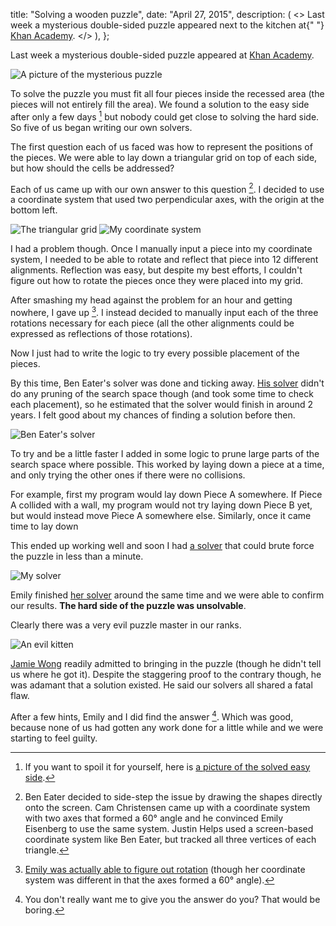   title: "Solving a wooden puzzle",
  date: "April 27, 2015",
  description: (
    <>
      Last week a mysterious double-sided puzzle appeared next to the kitchen at{" "}
      <a href="https://www.khanacademy.org/">Khan Academy</a>.
    </>
  ),
};


Last week a mysterious double-sided puzzle appeared at [Khan Academy](https://www.khanacademy.org/).

<img
  src="/images/mysterious-puzzle.jpg"
  alt="A picture of the mysterious puzzle"
/>

To solve the puzzle you must fit all four pieces inside the recessed area (the pieces will not entirely fill the area). We found a solution to the easy side after only a few days [^1] but nobody could get close to solving the hard side. So five of us began writing our own solvers.

The first question each of us faced was how to represent the positions of the pieces. We were able to lay down a triangular grid on top of each side, but how should the cells be addressed?

Each of us came up with our own answer to this question [^2]. I decided to use a coordinate system that used two perpendicular axes, with the origin at the bottom left.

<img src="/images/triangular-grid.png" alt="The triangular grid" />

<img src="/images/johns-coordinates.png" alt="My coordinate system" />

I had a problem though. Once I manually input a piece into my coordinate system, I needed to be able to rotate and reflect that piece into 12 different alignments. Reflection was easy, but despite my best efforts, I couldn't figure out how to rotate the pieces once they were placed into my grid.

After smashing my head against the problem for an hour and getting nowhere, I gave up [^3]. I instead decided to manually input each of the three rotations necessary for each piece (all the other alignments could be expressed as reflections of those rotations).

Now I just had to write the logic to try every possible placement of the pieces.

By this time, Ben Eater's solver was done and ticking away. [His solver](https://www.khanacademy.org/computer-programming/spin-off-of-puzzle/4900481558249472) didn't do any pruning of the search space though (and took some time to check each placement), so he estimated that the solver would finish in around 2 years. I felt good about my chances of finding a solution before then.

<img
  src="/images/eaters-solver.gif"
  alt="Ben Eater's solver"
  className="small-image"
/>

To try and be a little faster I added in some logic to prune large parts of the search space where possible. This worked by laying down a piece at a time, and only trying the other ones if there were no collisions.

For example, first my program would lay down Piece A somewhere. If Piece A collided with a wall, my program would not try laying down Piece B yet, but would instead move Piece A somewhere else. Similarly, once it came time to lay down

This ended up working well and soon I had [a solver](https://github.com/itsjohncs/damn-puzzle/blob/master/boom.js) that could brute force the puzzle in less than a minute.

<img src="/images/solver.gif" alt="My solver" className="small-image" />

Emily finished [her solver](https://github.com/xymostech/wood-puzzle/blob/master/src/Main.hs) around the same time and we were able to confirm our results. **The hard side of the puzzle was unsolvable**.

Clearly there was a very evil puzzle master in our ranks.

<img
  src="/images/evil-kitty.gif"
  alt="An evil kitten"
  className="small-image"
/>

[Jamie Wong](http://jamie-wong.com/) readily admitted to bringing in the puzzle (though he didn't tell us where he got it). Despite the staggering proof to the contrary though, he was adamant that a solution existed. He said our solvers all shared a fatal flaw.

After a few hints, Emily and I did find the answer [^4]. Which was good, because none of us had gotten any work done for a little while and we were starting to feel guilty.

[^1]: If you want to spoil it for yourself, here is [a picture of the solved easy side](/images/easy-solved.jpg).

[^2]: Ben Eater decided to side-step the issue by drawing the shapes directly onto the screen. Cam Christensen came up with a coordinate system with two axes that formed a 60° angle and he convinced Emily Eisenberg to use the same system. Justin Helps used a screen-based coordinate system like Ben Eater, but tracked all three vertices of each triangle.

[^3]: [Emily was actually able to figure out rotation](https://github.com/xymostech/wood-puzzle/blob/f7ea685855c06531debcc9e6105451c934a00cde/src/Main.hs#L35) (though her coordinate system was different in that the axes formed a 60° angle).

[^4]: You don't really want me to give you the answer do you? That would be boring.
